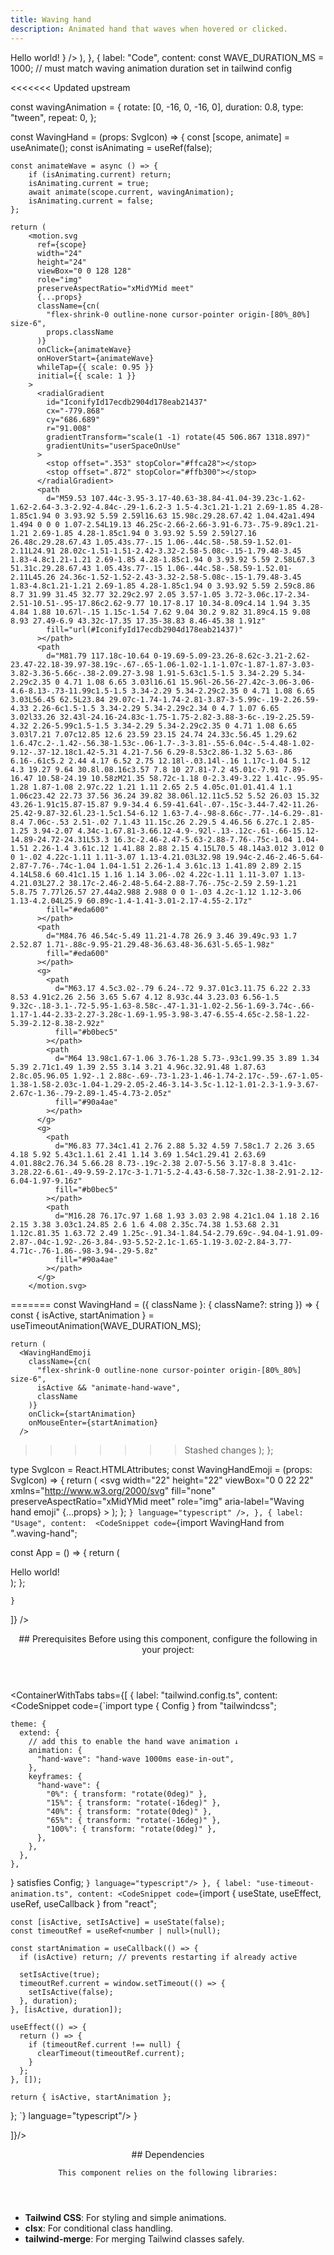 ```yaml
---
title: Waving hand
description: Animated hand that waves when hovered or clicked.
---
```



<section>
<ContainerWithTabs
  tabs={[
    {
      label: "Preview",
      content: (
        <ComponentCard
          component={
            <div className="flex gap-2">
              <span className="text-lg font-semibold text-primary/70 dark:text-primary cursor-default text-end">
                Hello world!
              </span>
              <WavingHand />
            </div>
          }
        />
      ),
    },
    {
      label: "Code",
      content: <CodeSnippet code={`"use client";

const WAVE_DURATION_MS = 1000; // must match waving animation duration set in tailwind config

<<<<<<< Updated upstream

const wavingAnimation = {
    rotate: [0, -16, 0, -16, 0],
    duration: 0.8,
    type: "tween",
    repeat: 0,
};

const WavingHand = (props: SvgIcon) => {
    const [scope, animate] = useAnimate();
    const isAnimating = useRef<boolean>(false);

    const animateWave = async () => {
        if (isAnimating.current) return;
        isAnimating.current = true;
        await animate(scope.current, wavingAnimation);
        isAnimating.current = false;
    };

    return (
        <motion.svg
          ref={scope}
          width="24"
          height="24"
          viewBox="0 0 128 128"
          role="img"
          preserveAspectRatio="xMidYMid meet"
          {...props}
          className={cn(
            "flex-shrink-0 outline-none cursor-pointer origin-[80%_80%] size-6",
            props.className
          )}
          onClick={animateWave}
          onHoverStart={animateWave}
          whileTap={{ scale: 0.95 }}
          initial={{ scale: 1 }}
        >
          <radialGradient
            id="IconifyId17ecdb2904d178eab21437"
            cx="-779.868"
            cy="686.689"
            r="91.008"
            gradientTransform="scale(1 -1) rotate(45 506.867 1318.897)"
            gradientUnits="userSpaceOnUse"
          >
            <stop offset=".353" stopColor="#ffca28"></stop>
            <stop offset=".872" stopColor="#ffb300"></stop>
          </radialGradient>
          <path
            d="M59.53 107.44c-3.95-3.17-40.63-38.84-41.04-39.23c-1.62-1.62-2.64-3.3-2.92-4.84c-.29-1.6.2-3 1.5-4.3c1.21-1.21 2.69-1.85 4.28-1.85c1.94 0 3.93.92 5.59 2.59l16.63 15.98c.29.28.67.42 1.04.42a1.494 1.494 0 0 0 1.07-2.54L19.13 46.25c-2.66-2.66-3.91-6.73-.75-9.89c1.21-1.21 2.69-1.85 4.28-1.85c1.94 0 3.93.92 5.59 2.59l27.16 26.48c.29.28.67.43 1.05.43s.77-.15 1.06-.44c.58-.58.59-1.52.01-2.11L24.91 28.02c-1.51-1.51-2.42-3.32-2.58-5.08c-.15-1.79.48-3.45 1.83-4.8c1.21-1.21 2.69-1.85 4.28-1.85c1.94 0 3.93.92 5.59 2.58L67.3 51.31c.29.28.67.43 1.05.43s.77-.15 1.06-.44c.58-.58.59-1.52.01-2.11L45.26 24.36c-1.52-1.52-2.43-3.32-2.58-5.08c-.15-1.79.48-3.45 1.83-4.8c1.21-1.21 2.69-1.85 4.28-1.85c1.94 0 3.93.92 5.59 2.59c8.86 8.7 31.99 31.45 32.77 32.29c2.97 2.05 3.57-1.05 3.72-3.06c.17-2.34-2.51-10.51-.95-17.86c2.62-9.77 10.17-8.17 10.34-8.09c4.14 1.94 3.35 4.84 1.88 10.67l-.15 1.15c-1.54 7.62 9.04 30.2 9.82 31.89c4.15 9.08 8.93 27.49-6.9 43.32c-17.35 17.35-38.83 8.46-45.38 1.91z"
            fill="url(#IconifyId17ecdb2904d178eab21437)"
          ></path>
          <path
            d="M81.79 117.18c-10.64 0-19.69-5.09-23.26-8.62c-3.21-2.62-23.47-22.18-39.97-38.19c-.67-.65-1.06-1.02-1.1-1.07c-1.87-1.87-3.03-3.82-3.36-5.66c-.38-2.09.27-3.98 1.91-5.63c1.5-1.5 3.34-2.29 5.34-2.29c2.35 0 4.71 1.08 6.65 3.03l16.61 15.96l-26.56-27.42c-3.06-3.06-4.6-8.13-.73-11.99c1.5-1.5 3.34-2.29 5.34-2.29c2.35 0 4.71 1.08 6.65 3.03L56.45 62.5L23.84 29.07c-1.74-1.74-2.81-3.87-3-5.99c-.19-2.26.59-4.33 2.26-6c1.5-1.5 3.34-2.29 5.34-2.29c2.34 0 4.7 1.07 6.65 3.02l33.26 32.43l-24.16-24.83c-1.75-1.75-2.82-3.88-3-6c-.19-2.25.59-4.32 2.26-5.99c1.5-1.5 3.34-2.29 5.34-2.29c2.35 0 4.71 1.08 6.65 3.03l7.21 7.07c12.85 12.6 23.59 23.15 24.74 24.33c.56.45 1.29.62 1.6.47c.2-.1.42-.56.38-1.53c-.06-1.7-.3-3.81-.55-6.04c-.5-4.48-1.02-9.12-.37-12.18c1.42-5.31 4.21-7.56 6.29-8.53c2.86-1.32 5.63-.86 6.16-.61c5.2 2.44 4.17 6.52 2.75 12.18l-.03.14l-.16 1.17c-1.04 5.12 4.3 19.27 9.64 30.8l.08.16c3.57 7.8 10 27.81-7.2 45.01c-7.91 7.89-16.47 10.58-24.19 10.58zM21.35 58.72c-1.18 0-2.3.49-3.22 1.41c-.95.95-1.28 1.87-1.08 2.97c.22 1.21 1.11 2.65 2.5 4.05c.01.01.41.4 1.1 1.06c23.42 22.73 37.56 36.24 39.82 38.06l.12.11c5.52 5.52 26.03 15.32 43.26-1.91c15.87-15.87 9.9-34.4 6.59-41.64l-.07-.15c-3.44-7.42-11.26-25.42-9.87-32.6l.23-1.5c1.54-6.12 1.63-7.4-.98-8.66c-.77-.14-6.29-.81-8.4 7.06c-.53 2.51-.02 7.1.43 11.15c.26 2.29.5 4.46.56 6.27c.1 2.85-1.25 3.94-2.07 4.34c-1.67.81-3.66.12-4.9-.92l-.13-.12c-.61-.66-15.12-14.89-24.72-24.31L53.3 16.3c-2.46-2.47-5.63-2.88-7.76-.75c-1.04 1.04-1.51 2.26-1.4 3.61c.12 1.41.88 2.88 2.15 4.15L70.5 48.14a3.012 3.012 0 0 1-.02 4.22c-1.11 1.11-3.07 1.13-4.21.03L32.98 19.94c-2.46-2.46-5.64-2.87-7.76-.74c-1.04 1.04-1.51 2.26-1.4 3.61c.13 1.41.89 2.89 2.15 4.14L58.6 60.41c1.15 1.16 1.14 3.06-.02 4.22c-1.11 1.11-3.07 1.13-4.21.03L27.2 38.17c-2.46-2.48-5.64-2.88-7.76-.75c-2.59 2.59-1.21 5.8.75 7.77l26.57 27.44a2.988 2.988 0 0 1-.03 4.2c-1.12 1.12-3.06 1.13-4.2.04L25.9 60.89c-1.4-1.41-3.01-2.17-4.55-2.17z"
            fill="#eda600"
          ></path>
          <path
            d="M84.76 46.54c-5.49 11.21-4.78 26.9 3.46 39.49c.93 1.7 2.52.87 1.71-.88c-9.95-21.29.48-36.63.48-36.63l-5.65-1.98z"
            fill="#eda600"
          ></path>
          <g>
            <path
              d="M63.17 4.5c3.02-.79 6.24-.72 9.37.01c3.11.75 6.22 2.33 8.53 4.91c2.26 2.56 3.65 5.67 4.12 8.93c.44 3.23.03 6.56-1.5 9.32c-.18-3.1-.72-5.95-1.63-8.58c-.47-1.31-1.02-2.56-1.69-3.74c-.66-1.17-1.44-2.33-2.27-3.28c-1.69-1.95-3.98-3.47-6.55-4.65c-2.58-1.22-5.39-2.12-8.38-2.92z"
              fill="#b0bec5"
            ></path>
            <path
              d="M64 13.98c1.67-1.06 3.76-1.28 5.73-.93c1.99.35 3.89 1.34 5.39 2.71c1.49 1.39 2.55 3.14 3.21 4.96c.32.91.48 1.87.63 2.8c.05.96.05 1.92-.1 2.88c-.69-.73-1.23-1.46-1.74-2.17c-.59-.67-1.05-1.38-1.58-2.03c-1.04-1.29-2.05-2.46-3.14-3.5c-1.12-1.01-2.3-1.9-3.67-2.67c-1.36-.79-2.89-1.45-4.73-2.05z"
              fill="#90a4ae"
            ></path>
          </g>
          <g>
            <path
              d="M6.83 77.34c1.41 2.76 2.88 5.32 4.59 7.58c1.7 2.26 3.65 4.18 5.92 5.43c1.1.61 2.41 1.14 3.69 1.54c1.29.41 2.63.69 4.01.88c2.76.34 5.66.28 8.73-.19c-2.38 2.07-5.56 3.17-8.8 3.41c-3.28.22-6.61-.49-9.59-2.17c-3-1.71-5.2-4.43-6.58-7.32c-1.38-2.91-2.12-6.04-1.97-9.16z"
              fill="#b0bec5"
            ></path>
            <path
              d="M16.28 76.17c.97 1.68 1.93 3.03 2.98 4.21c1.04 1.18 2.16 2.15 3.38 3.03c1.24.85 2.6 1.6 4.08 2.35c.74.38 1.53.68 2.31 1.12c.81.35 1.63.72 2.49 1.25c-.91.34-1.84.54-2.79.69c-.94.04-1.91.09-2.87-.04c-1.92-.26-3.84-.93-5.52-2.1c-1.65-1.19-3.02-2.84-3.77-4.71c-.76-1.86-.98-3.94-.29-5.8z"
              fill="#90a4ae"
            ></path>
          </g>
        </motion.svg>
=======
const WavingHand = ({ className }: { className?: string }) => {
    const { isActive, startAnimation } = useTimeoutAnimation(WAVE_DURATION_MS);

    return (
      <WavingHandEmoji
        className={cn(
          "flex-shrink-0 outline-none cursor-pointer origin-[80%_80%] size-6",
          isActive && "animate-hand-wave",
          className
        )}
        onClick={startAnimation}
        onMouseEnter={startAnimation}
      />
>>>>>>> Stashed changes
    );
};


type SvgIcon = React.HTMLAttributes<SVGElement>;
const WavingHandEmoji = (props: SvgIcon) => {
    return (
      <svg
        width="22"
        height="22"
        viewBox="0 0 22 22"
        xmlns="http://www.w3.org/2000/svg"
        fill="none"
        preserveAspectRatio="xMidYMid meet"
        role="img"
        aria-label="Waving hand emoji"
        {...props}
      >
        <path
          d="M10.5187 20.1078C9.75135 19.492 2.62558 12.5624 2.54593 12.4867C2.23122 12.172 2.03306 11.8456 1.97867 11.5464C1.92233 11.2356 2.01752 10.9636 2.27007 10.7111C2.50514 10.476 2.79265 10.3517 3.10154 10.3517C3.47842 10.3517 3.86502 10.5304 4.1875 10.8548L7.41818 13.9592C7.47452 14.0136 7.54834 14.0408 7.62022 14.0408C7.67744 14.0409 7.73341 14.0242 7.78112 13.9926C7.82882 13.961 7.86612 13.916 7.88833 13.8633C7.91054 13.8105 7.91668 13.7524 7.90596 13.6962C7.89524 13.64 7.86815 13.5882 7.82809 13.5474L2.67027 8.22054C2.15351 7.70379 1.91068 6.91312 2.52456 6.29923C2.75963 6.06416 3.04715 5.93983 3.35603 5.93983C3.73291 5.93983 4.11951 6.11856 4.44199 6.44299L9.71832 11.5872C9.77466 11.6416 9.84848 11.6707 9.9223 11.6707C9.99613 11.6707 10.0719 11.6416 10.1282 11.5853C10.2409 11.4726 10.2428 11.29 10.1302 11.1754L3.79314 4.67903C3.49979 4.38568 3.32301 4.03406 3.29192 3.69215C3.26278 3.34441 3.38517 3.02192 3.64744 2.75966C3.8825 2.52459 4.17002 2.40026 4.4789 2.40026C4.85578 2.40026 5.24238 2.57899 5.56486 2.90147L12.0282 9.20354C12.0845 9.25794 12.1583 9.28708 12.2322 9.28708C12.306 9.28708 12.3817 9.25794 12.4381 9.2016C12.5508 9.08892 12.5527 8.90631 12.44 8.79169L7.7465 3.96801C7.45121 3.67272 7.27443 3.32304 7.24529 2.98112C7.21615 2.63338 7.33853 2.3109 7.6008 2.04864C7.83586 1.81357 8.12338 1.68924 8.43227 1.68924C8.80915 1.68924 9.19574 1.86797 9.51823 2.19239C11.2394 3.88253 15.7329 8.30213 15.8844 8.46532C16.4614 8.86357 16.5779 8.26134 16.6071 7.87086C16.6401 7.41627 16.1195 5.8291 16.4225 4.40123C16.9315 2.50322 18.3982 2.81405 18.4313 2.82959C19.2355 3.20648 19.0821 3.76985 18.7965 4.90244L18.7673 5.12585C18.4682 6.60617 20.5235 10.9928 20.6751 11.3211C21.4813 13.085 22.4099 16.6615 19.3346 19.7368C15.9641 23.1073 11.7912 21.3803 10.5187 20.1078Z"
          fill="url(#paint0_radial_15_12)"
        />
        <path
          d="M14.8431 22C12.7761 22 11.018 21.0112 10.3244 20.3254C9.70084 19.8164 5.76496 16.0165 2.55954 12.9063C2.42938 12.78 2.35361 12.7081 2.34584 12.6984C1.98256 12.3351 1.75721 11.9563 1.6931 11.5989C1.61928 11.1928 1.74555 10.8257 2.06415 10.5051C2.35555 10.2137 2.71301 10.0603 3.10154 10.0603C3.55807 10.0603 4.01655 10.2701 4.39343 10.6489L7.62023 13.7494L2.46046 8.42258C1.866 7.82812 1.56682 6.84318 2.31864 6.0933C2.61004 5.8019 2.9675 5.64843 3.35604 5.64843C3.81257 5.64843 4.27104 5.85824 4.64792 6.23706L9.92036 11.3774L3.58527 4.88301C3.24725 4.54498 3.03938 4.13119 3.00247 3.71934C2.96556 3.2803 3.11709 2.87816 3.44151 2.55373C3.73292 2.26233 4.09037 2.10886 4.47891 2.10886C4.93349 2.10886 5.39197 2.31672 5.77079 2.69555L12.2322 8.99567L7.53863 4.17199C7.19866 3.83202 6.9908 3.41823 6.95583 3.00638C6.91892 2.56927 7.07045 2.16714 7.39488 1.84271C7.68628 1.55131 8.04373 1.39783 8.43227 1.39783C8.8888 1.39783 9.34727 1.60764 9.72415 1.98647L11.1248 3.35995C13.6212 5.80773 15.7076 7.85726 15.931 8.0865C16.0398 8.17392 16.1816 8.20694 16.2419 8.1778C16.2807 8.15837 16.3235 8.06901 16.3157 7.88057C16.304 7.55031 16.2574 7.14041 16.2088 6.70719C16.1117 5.83687 16.0107 4.93546 16.137 4.341C16.4128 3.30944 16.9548 2.87233 17.3589 2.68389C17.9145 2.42746 18.4526 2.51682 18.5556 2.56539C19.5658 3.0394 19.3657 3.83202 19.0898 4.93158L19.084 4.95877L19.0529 5.18607C18.8509 6.18072 19.8883 8.92962 20.9257 11.1695L20.9412 11.2006C21.6347 12.7159 22.8839 16.6032 19.5425 19.9446C18.0058 21.4774 16.3429 22 14.8431 22ZM3.10154 10.6431C2.87231 10.6431 2.65473 10.7383 2.476 10.917C2.29144 11.1015 2.22734 11.2803 2.26619 11.494C2.30893 11.729 2.48183 12.0088 2.75186 12.2808C2.7538 12.2827 2.83151 12.3585 2.96556 12.4867C7.51532 16.9024 10.2623 19.527 10.7013 19.8805L10.7246 19.9019C11.797 20.9743 15.7814 22.8781 19.1287 19.5308C22.2117 16.4478 21.0519 12.848 20.4089 11.4415L20.3953 11.4124C19.727 9.9709 18.2079 6.47407 18.4779 5.07922L18.5226 4.78782C18.8217 3.5989 18.8392 3.35023 18.3322 3.10545C18.1826 3.07826 17.1102 2.9481 16.7003 4.47699C16.5974 4.9646 16.6964 5.85629 16.7839 6.64308C16.8344 7.08796 16.881 7.50952 16.8927 7.86114C16.9121 8.41481 16.6498 8.62656 16.4905 8.70427C16.1661 8.86163 15.7795 8.72758 15.5386 8.52554L15.5134 8.50223C15.3948 8.37401 12.576 5.60957 10.711 3.77957L9.30842 2.4022C8.83052 1.92236 8.21469 1.84271 7.8009 2.2565C7.59886 2.45854 7.50755 2.69555 7.52892 2.95781C7.55223 3.23173 7.69988 3.5173 7.9466 3.76402L12.6498 8.58771C12.7567 8.69762 12.8162 8.8451 12.8155 8.99841C12.8147 9.15172 12.7539 9.29862 12.646 9.40752C12.4303 9.62316 12.0495 9.62704 11.8281 9.41335L5.36089 3.10934C4.88299 2.63144 4.26521 2.55179 3.85336 2.96558C3.65132 3.16762 3.56002 3.40463 3.58139 3.66689C3.60664 3.94081 3.75429 4.22833 3.99906 4.47116L10.338 10.9714C10.5614 11.1967 10.5595 11.5658 10.3342 11.7912C10.1185 12.0068 9.73775 12.0107 9.51629 11.797L4.23801 6.65085C3.76011 6.16907 3.14234 6.09136 2.73049 6.50515C2.22734 7.00831 2.49543 7.63191 2.87619 8.01462L8.0379 13.3453C8.14447 13.4548 8.20362 13.6018 8.20253 13.7545C8.20144 13.9072 8.1402 14.0534 8.03208 14.1613C7.8145 14.3788 7.43761 14.3808 7.21615 14.169L3.98547 11.0646C3.71349 10.7907 3.40072 10.6431 3.10154 10.6431Z"
          fill="#EDA600"
        />
        <path
          d="M15.4201 8.27689C14.3536 10.4546 14.4915 13.5027 16.0923 15.9485C16.2729 16.2788 16.5818 16.1176 16.4245 15.7776C14.4915 11.6416 16.5177 8.66154 16.5177 8.66154L15.4201 8.27689Z"
          fill="#EDA600"
        />
        <path
          d="M11.2258 0.109838C11.8125 -0.0436338 12.4381 -0.030035 13.0461 0.111781C13.6503 0.257482 14.2545 0.564426 14.7032 1.06564C15.1423 1.56297 15.4123 2.16714 15.5036 2.80046C15.5891 3.42794 15.5094 4.07486 15.2122 4.61104C15.1772 4.0088 15.0723 3.45514 14.8956 2.94421C14.8043 2.68972 14.6974 2.44689 14.5672 2.21765C14.439 1.99036 14.2875 1.765 14.1263 1.58045C13.7979 1.20163 13.3531 0.906338 12.8538 0.677102C12.3526 0.440094 11.8067 0.265253 11.2258 0.109838Z"
          fill="#B0BEC5"
        />
        <path
          d="M11.3871 1.9515C11.7115 1.74558 12.1175 1.70284 12.5002 1.77083C12.8868 1.83882 13.2559 2.03115 13.5473 2.2973C13.8368 2.56733 14.0427 2.9073 14.171 3.26087C14.2331 3.43765 14.2642 3.62415 14.2933 3.80482C14.3031 3.99132 14.3031 4.17782 14.2739 4.36431C14.1399 4.2225 14.035 4.08068 13.9359 3.94275C13.8213 3.81259 13.7319 3.67466 13.6289 3.54839C13.4269 3.29778 13.2307 3.07049 13.0189 2.86845C12.8014 2.67224 12.5721 2.49934 12.306 2.34975C12.0418 2.19628 11.7445 2.06806 11.3871 1.9515Z"
          fill="#90A4AE"
        />
        <path
          d="M0.280752 14.2603C0.55467 14.7965 0.840245 15.2939 1.17244 15.7329C1.5027 16.1719 1.88152 16.5449 2.32251 16.7878C2.53621 16.9063 2.7907 17.0092 3.03936 17.087C3.28997 17.1666 3.55029 17.221 3.81838 17.2579C4.35456 17.324 4.91794 17.3123 5.51434 17.221C5.05198 17.6231 4.43421 17.8368 3.80478 17.8835C3.16758 17.9262 2.52067 17.7883 1.94175 17.4619C1.35894 17.1297 0.931551 16.6013 0.66346 16.0398C0.39537 15.4745 0.251611 14.8665 0.280752 14.2603Z"
          fill="#B0BEC5"
        />
        <path
          d="M2.11659 14.0331C2.30503 14.3594 2.49153 14.6217 2.69551 14.8509C2.89755 15.0802 3.11513 15.2686 3.35213 15.4396C3.59303 15.6047 3.85723 15.7504 4.14475 15.8961C4.28851 15.9699 4.44198 16.0282 4.59351 16.1137C4.75087 16.1817 4.91017 16.2535 5.07724 16.3565C4.90045 16.4226 4.71978 16.4614 4.53523 16.4905C4.35262 16.4983 4.16418 16.508 3.97768 16.4828C3.60468 16.4323 3.23169 16.3021 2.90532 16.0748C2.58477 15.8436 2.31863 15.5231 2.17293 15.1598C2.02528 14.7985 1.98254 14.3944 2.11659 14.0331Z"
          fill="#90A4AE"
        />
        <defs>
          <radialGradient
            id="paint0_radial_15_12"
            cx="0"
            cy="0"
            r="1"
            gradientUnits="userSpaceOnUse"
            gradientTransform="translate(-15206.7 13741.9) scale(1774.8 1821.02)"
          >
            <stop offset="0.353" stopColor="#FFCA28" />
            <stop offset="0.872" stopColor="#FFB300" />
          </radialGradient>
        </defs>
      </svg>
    );
};
`} language="typescript" />,
    },
    {
      label: "Usage",
      content:  <CodeSnippet code={`import WavingHand from ".waving-hand";

const App = () => {
    return (
      <div>
        <span>Hello world!</span>
        <WavingHand />
      </div>
    );
};

    }
  ]}
/>
</section>


<section>
<header>
  ## Prerequisites
  Before using this component, configure the following in your project:
</header>

<ContainerWithTabs
    tabs={[
        {
            label: "tailwind.config.ts",
            content: <CodeSnippet code={`import type { Config } from "tailwindcss";

    theme: {
      extend: {
        // add this to enable the hand wave animation ↓
        animation: {
          "hand-wave": "hand-wave 1000ms ease-in-out",
        },
        keyframes: {
          "hand-wave": {
            "0%": { transform: "rotate(0deg)" },
            "15%": { transform: "rotate(-16deg)" },
            "40%": { transform: "rotate(0deg)" },
            "65%": { transform: "rotate(-16deg)" },
            "100%": { transform: "rotate(0deg)" },
          },
        },
      },
    },
} satisfies Config;
`} language="typescript"/>
        },
        {
            label: "use-timeout-animation.ts",
            content: <CodeSnippet code={`import { useState, useEffect, useRef, useCallback } from "react";

    const [isActive, setIsActive] = useState(false);
    const timeoutRef = useRef<number | null>(null);

    const startAnimation = useCallback(() => {
      if (isActive) return; // prevents restarting if already active

      setIsActive(true);
      timeoutRef.current = window.setTimeout(() => {
        setIsActive(false);
      }, duration);
    }, [isActive, duration]);

    useEffect(() => {
      return () => {
        if (timeoutRef.current !== null) {
          clearTimeout(timeoutRef.current);
        }
      };
    }, []);

    return { isActive, startAnimation };
};
`} language="typescript"/>
        }

]}/>


</section>



<section>
  <header>
    ## Dependencies

    This component relies on the following libraries:
  </header>

  - **Tailwind CSS**: For styling and simple animations.
  - **clsx**: For conditional class handling.
  - **tailwind-merge**: For merging Tailwind classes safely.
</section>